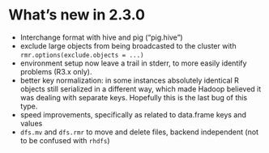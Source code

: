 # What's new in 2.3.0

* Interchange format with hive and pig ("pig.hive")
* exclude large objects from being broadcasted to the cluster with `rmr.options(exclude.objects = ...)`
* environment setup now leave a trail in stderr, to more easily identify problems (R3.x only).
* better key normalization: in some instances absolutely identical R objects still serialized in a different way, which made Hadoop believed it was dealing with separate keys. Hopefully this is the last bug of this type.
* speed improvements, specifically as related to data.frame keys and values
* `dfs.mv` and `dfs.rmr` to move and delete files, backend independent (not to be confused with `rhdfs`)